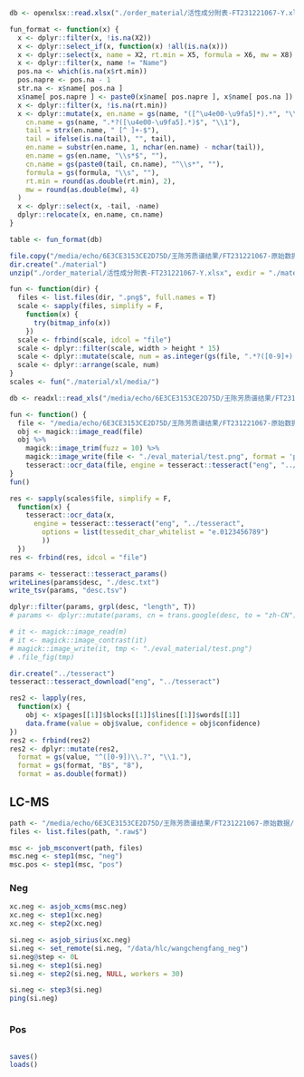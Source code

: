 
```r
db <- openxlsx::read.xlsx("./order_material/活性成分附表-FT231221067-Y.xlsx", colNames = F)

fun_format <- function(x) {
  x <- dplyr::filter(x, !is.na(X2))
  x <- dplyr::select_if(x, function(x) !all(is.na(x)))
  x <- dplyr::select(x, name = X2, rt.min = X5, formula = X6, mw = X8)
  x <- dplyr::filter(x, name != "Name")
  pos.na <- which(is.na(x$rt.min))
  pos.napre <- pos.na - 1
  str.na <- x$name[ pos.na ]
  x$name[ pos.napre ] <- paste0(x$name[ pos.napre ], x$name[ pos.na ])
  x <- dplyr::filter(x, !is.na(rt.min))
  x <- dplyr::mutate(x, en.name = gs(name, "([^\u4e00-\u9fa5]*).*", "\\1"),
    cn.name = gs(name, ".*?([\u4e00-\u9fa5].*)$", "\\1"),
    tail = strx(en.name, " [^ ]+-$"),
    tail = ifelse(is.na(tail), "", tail),
    en.name = substr(en.name, 1, nchar(en.name) - nchar(tail)),
    en.name = gs(en.name, "\\s*$", ""),
    cn.name = gs(paste0(tail, cn.name), "^\\s*", ""),
    formula = gs(formula, "\\s", ""),
    rt.min = round(as.double(rt.min), 2),
    mw = round(as.double(mw), 4)
  )
  x <- dplyr::select(x, -tail, -name)
  dplyr::relocate(x, en.name, cn.name)
}

table <- fun_format(db)

file.copy("/media/echo/6E3CE3153CE2D75D/王陈芳质谱结果/FT231221067-原始数据/活性成分附表-FT231221067-Y.xlsx", "./order_material")
dir.create("./material")
unzip("./order_material/活性成分附表-FT231221067-Y.xlsx", exdir = "./material")

fun <- function(dir) {
  files <- list.files(dir, ".png$", full.names = T)
  scale <- sapply(files, simplify = F,
    function(x) {
      try(bitmap_info(x))
    })
  scale <- frbind(scale, idcol = "file")
  scale <- dplyr::filter(scale, width > height * 15)
  scale <- dplyr::mutate(scale, num = as.integer(gs(file, ".*?([0-9]+).png", "\\1")))
  scale <- dplyr::arrange(scale, num)
}
scales <- fun("./material/xl/media/")


```

```r
db <- readxl::read_xls("/media/echo/6E3CE3153CE2D75D/王陈芳质谱结果/FT231221067-原始数据/活性成分附表-FT231221067-Y.xls")

fun <- function() {
  file <- "/media/echo/6E3CE3153CE2D75D/王陈芳质谱结果/FT231221067-原始数据/test/xl/media//image141.png"
  obj <- magick::image_read(file)
  obj %>% 
    magick::image_trim(fuzz = 10) %>%
    magick::image_write(file <- "./eval_material/test.png", format = 'png', density = '300x300')
    tesseract::ocr_data(file, engine = tesseract::tesseract("eng", "../tesseract"))
}
fun()

res <- sapply(scales$file, simplify = F,
  function(x) {
    tesseract::ocr_data(x,
      engine = tesseract::tesseract("eng", "../tesseract",
        options = list(tessedit_char_whitelist = "e.0123456789")
        ))
  })
res <- frbind(res, idcol = "file")

params <- tesseract::tesseract_params()
writeLines(params$desc, "./desc.txt")
write_tsv(params, "desc.tsv")

dplyr::filter(params, grpl(desc, "length", T))
# params <- dplyr::mutate(params, cn = trans.google(desc, to = "zh-CN"))

# it <- magick::image_read(m)
# it <- magick::image_contrast(it)
# magick::image_write(it, tmp <- "./eval_material/test.png")
# .file_fig(tmp)

dir.create("../tesseract")
tesseract::tesseract_download("eng", "../tesseract")

res2 <- lapply(res,
  function(x) {
    obj <- x$pages[[1]]$blocks[[1]]$lines[[1]]$words[[1]]
    data.frame(value = obj$value, confidence = obj$confidence)
})
res2 <- frbind(res2)
res2 <- dplyr::mutate(res2,
  format = gs(value, "^([0-9])\\.?", "\\1."),
  format = gs(format, "B$", "8"),
  format = as.double(format))

```

## LC-MS

```r
path <- "/media/echo/6E3CE3153CE2D75D/王陈芳质谱结果/FT231221067-原始数据/"
files <- list.files(path, ".raw$")

msc <- job_msconvert(path, files)
msc.neg <- step1(msc, "neg")
msc.pos <- step1(msc, "pos")

```

### Neg

```r
xc.neg <- asjob_xcms(msc.neg)
xc.neg <- step1(xc.neg)
xc.neg <- step2(xc.neg)

si.neg <- asjob_sirius(xc.neg)
si.neg <- set_remote(si.neg, "/data/hlc/wangchengfang_neg")
si.neg@step <- 0L
si.neg <- step1(si.neg)
si.neg <- step2(si.neg, NULL, workers = 30)

si.neg <- step3(si.neg)
ping(si.neg)



```

### Pos

```r

```

```r
saves()
loads()
```
